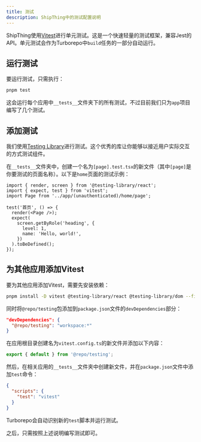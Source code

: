 ```yaml
---
title: 测试
description: ShipThing中的测试配置说明
---
```


ShipThing使用[Vitest](https://vitest.dev/)进行单元测试。这是一个快速轻量的测试框架，兼容Jest的API。单元测试会作为Turborepo中`build`任务的一部分自动运行。

## 运行测试

要运行测试，只需执行：

```sh Terminal
pnpm test
```

这会运行每个应用中`__tests__`文件夹下的所有测试，不过目前我们只为`app`项目编写了几个测试。

## 添加测试

我们使用[Testing Library](https://testing-library.com/)进行测试。这个优秀的库让你能够以接近用户实际交互的方式测试组件。

在`__tests__`文件夹中，创建一个名为`[page].test.tsx`的新文件（其中`[page]`是你要测试的页面名称）。以下是`home`页面的测试示例：

```tsx apps/app/__tests__/home.test.tsx
import { render, screen } from '@testing-library/react';
import { expect, test } from 'vitest';
import Page from '../app/(unauthenticated)/home/page';

test('首页', () => {
  render(<Page />);
  expect(
    screen.getByRole('heading', {
      level: 1,
      name: 'Hello, world!',
    })
  ).toBeDefined();
});
```

## 为其他应用添加Vitest

要为其他应用添加Vitest，需要先安装依赖：

```sh Terminal
pnpm install -D vitest @testing-library/react @testing-library/dom --filter [app]
```

同时将`@repo/testing`包添加到`package.json`文件的`devDependencies`部分：

```json apps/[app]/package.json {2}
"devDependencies": {
  "@repo/testing": "workspace:*"
}
```

在应用根目录创建名为`vitest.config.ts`的新文件并添加以下内容：

```ts apps/[app]/vitest.config.ts
export { default } from '@repo/testing';
```

然后，在相关应用的`__tests__`文件夹中创建新文件，并在`package.json`文件中添加`test`命令：

```json apps/[app]/package.json {3}
{
  "scripts": {
    "test": "vitest"
  }
}
```

Turborepo会自动识别新的`test`脚本并运行测试。

之后，只需按照上述说明编写测试即可。